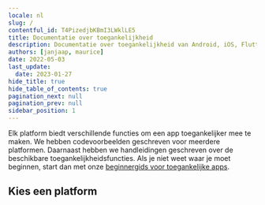 ```yaml
---
locale: nl
slug: /
contentful_id: T4PizedjbKBmI3LWklLE5
title: Documentatie over toegankelijkheid
description: Documentatie over toegankelijkheid van Android, iOS, Flutter, React Native en Xamarin.
authors: [janjaap, maurice]
date: 2022-05-03
last_update:
  date: 2023-01-27
hide_title: true
hide_table_of_contents: true
pagination_next: null
pagination_prev: null
sidebar_position: 1
---
```


<Hero
  title="Documentatie over toegankelijkheid"
/>

Elk platform biedt verschillende functies om een app toegankelijker mee te maken. We hebben codevoorbeelden geschreven voor meerdere platformen. Daarnaast hebben we handleidingen geschreven over de beschikbare toegankelijkheidsfuncties. Als je niet weet waar je moet beginnen, start dan met onze [beginnergids voor toegankelijke apps](/nl/artikelen/toegankelijke-app-beginnersgids).

## Kies een platform

<LinkList title="List of docs" isHighlighted={true}>
  <LinkListItem
    url="/nl/docs/android"
    title="Leer over Android accessibility"
    label="Android accessibility"
    description="Android heeft een toegankelijkheidslaag die gebruikers helpt om hun Android toestel te gebruiken. Door toegankelijkheidsfuncties te integreren, kun je de bruikbaarheid van jouw app verbeteren, met name voor gebruikers met een beperking."
    image="/img/light/Android.svg"
    alt="Android logo (light)"
  />
  <LinkListItem
    url="/nl/docs/ios"
    title="Leer over iOS accessibility"
    label="iOS accessibility"
    description="iOS heeft ingebouwde toegankelijkheidsfuncties, toegankelijkheids-API's en ontwikkelaarstools die een buitengewone kans bieden om elke gebruiker, waaronder met een beperking, een superieure mobiele ervaring te bieden."
    image="/img/light/iOS.svg"
    alt="iOS logo"
  />
  <LinkListItem
    url="/nl/docs/swiftui"
    title="Leer over SwiftUI accessibility"
    label="SwiftUI accessibility"
    description="SwiftUI heeft standaard elementen voorzien van ingebouwde toegankelijkheid. Ontwikkelaars kunnen de view modifiers van SwiftUI gebruiken om de toegankelijkheid te verbeteren en aan te passen."
    image="/img/light/swiftui.svg"
    alt="SwiftUI logo"
  />
  <LinkListItem
    url="/nl/docs/flutter"
    title="Leer over Flutter accessibility"
    label="Flutter accessibility"
    description="Flutter zet zich in om ontwikkelaars te ondersteunen bij het toegankelijker maken van hun apps. Er is ingebouwde ondersteuning voor toegankelijkheidsfuncties van het onderliggende besturingssysteem."
    image="/img/light/flutter.svg"
    alt="Flutter logo"
  />
  <LinkListItem
    url="/nl/docs/react-native"
    title="Leer over React Native accessibility"
    label="React Native accessibility"
    description="React Native heeft toegankelijkheids-API's waarmee je jouw app geschikt kunt maken voor alle gebruikers. Je kunt apps integreren met ondersteunende technologieën zoals de bijvoorbeeld de schermlezers VoiceOver en TalkBack."
    image="/img/light/React-Native.svg"
    alt="React Native logo"
  />
  <LinkListItem
    url="/nl/docs/net-maui"
    title="Leer over .NET MAUI accessibility"
    label=".NET MAUI accessibility"
    description=".NET MAUI heeft ingebouwde semantiek voor toegankelijkheid en biedt ondersteuning voor toegankelijkheidsfuncties, waardoor ontwikkelaars inclusieve apps kunnen bouwen."
    image="/img/light/net-maui.svg"
    alt=".NET MAUI logo"
  />
  <LinkListItem
    url="/nl/docs/xamarin"
    title="Leer over Xamarin accessibility"
    label="Xamarin accessibility"
    description="Xamarin heeft functies om apps te ontwikkelen die goed werken met toegankelijkheidsfuncties van het besturingssysteem, zoals groot lettertype, hoog contrast, inzoomen, schermlezer, visuele of haptische feedback en alternatieve invoermethoden."
    image="/img/light/Xamarin.svg"
    alt="Xamarin logo"
  />
</LinkList>
